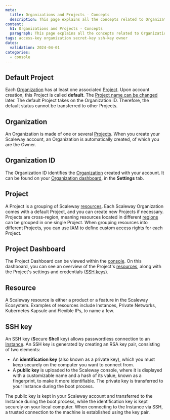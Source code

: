```yaml
---
meta:
  title: Organizations and Projects - Concepts
  description: This page explains all the concepts related to Organizations and Projects
content:
  h1: Organizations and Projects - Concepts
  paragraph: This page explains all the concepts related to Organizations and Projects
tags: access-key organization secret-key ssh-key owner
dates:
  validation: 2024-04-01
categories:
  - console
---
```


## Default Project

Each [Organization](#organization/) has at least one associated [Project](#project/). Upon account creation, this Project is called **default**. The [Project name can be changed](/identity-and-access-management/organizations-and-projects/how-to/change-project-name/) later. The default Project takes on the Organization ID. Therefore, the default status cannot be transferred to other Projects.

## Organization

An Organization is made of one or several [Projects](#project/). When you create your Scaleway account, an Organization is automatically created, of which you are the Owner.

<Lightbox src="scaleway-iam-organization.webp" alt="" />

## Organization ID

The Organization ID identifies the [Organization](#organization/) created with your account. It can be found on your [Organization dashboard](https://console.scaleway.com/organization/settings/), in the **Settings** tab.

## Project

A Project is a grouping of Scaleway [resources](#resource/). Each Scaleway Organization comes with a default Project, and you can create new Projects if necessary. Projects are cross-region, meaning resources located in different [regions](/compute/instances/concepts/#region/) can be grouped in one single Project. When grouping resources into different Projects, you can use [IAM](/identity-and-access-management/iam/concepts/#iam/) to define custom access rights for each Project.

## Project Dashboard

The Project Dashboard can be viewed within the [console](https://console.scaleway.com/project/). On this dashboard, you can see an overview of the Project's [resources](#resources/), along with the Project's settings and credentials ([SSH keys](#ssh-key/)).

## Resource

A Scaleway resource is either a product or a feature in the Scaleway Ecosystem. Examples of resources include Instances, Private Networks, Kubernetes Kapsule and Flexible IPs, to name a few.

## SSH key

An SSH key (**S**ecure **Sh**ell key) allows passwordless connection to an [Instance](/compute/instances/concepts/#instance/). An SSH key is generated by creating an RSA key pair, consisting of two elements:

- An **identification key** (also known as a private key), which you must keep securely on the computer you want to connect from.
- A **public key** is uploaded to the Scaleway console, where it is displayed with a customizable name and a hash of its value, known as a fingerprint, to make it more identifiable. The private key is transferred to your Instance during the boot process.

The public key is kept in your Scaleway account and transferred to the Instance during the boot process, while the identification key is kept securely on your local computer. When connecting to the Instance via SSH, a trusted connection to the machine is established using the key pair.

